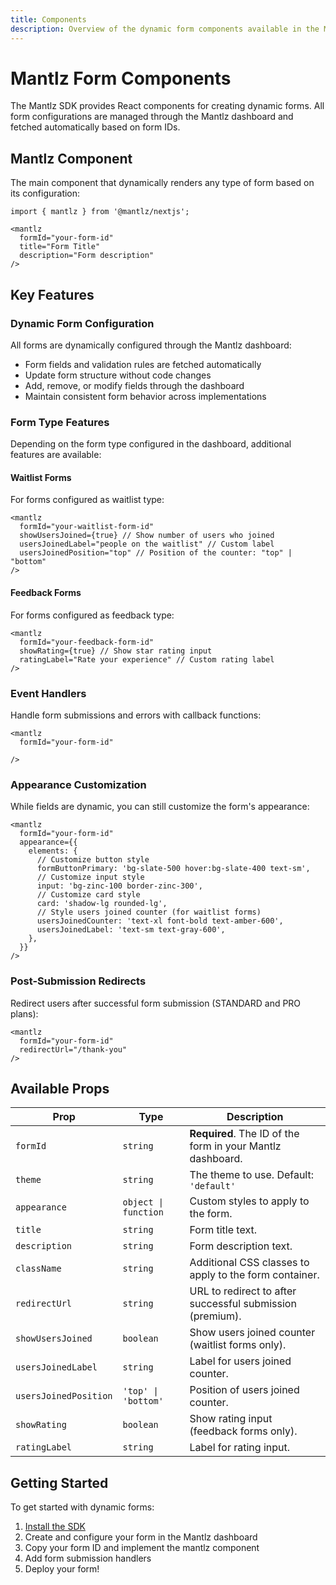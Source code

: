 ```yaml
---
title: Components
description: Overview of the dynamic form components available in the Mantlz SDK
---
```


# Mantlz Form Components

The Mantlz SDK provides React components for creating dynamic forms. All form configurations are managed through the Mantlz dashboard and fetched automatically based on form IDs.

## Mantlz Component

The main component that dynamically renders any type of form based on its configuration:

```tsx
import { mantlz } from '@mantlz/nextjs';

<mantlz 
  formId="your-form-id"
  title="Form Title"
  description="Form description"
/>
```

## Key Features

### Dynamic Form Configuration

All forms are dynamically configured through the Mantlz dashboard:
- Form fields and validation rules are fetched automatically
- Update form structure without code changes
- Add, remove, or modify fields through the dashboard
- Maintain consistent form behavior across implementations

### Form Type Features

Depending on the form type configured in the dashboard, additional features are available:

#### Waitlist Forms
For forms configured as waitlist type:
```tsx
<mantlz
  formId="your-waitlist-form-id"
  showUsersJoined={true} // Show number of users who joined
  usersJoinedLabel="people on the waitlist" // Custom label
  usersJoinedPosition="top" // Position of the counter: "top" | "bottom"
/>
```

#### Feedback Forms
For forms configured as feedback type:
```tsx
<mantlz
  formId="your-feedback-form-id"
  showRating={true} // Show star rating input
  ratingLabel="Rate your experience" // Custom rating label
/>
```

### Event Handlers

Handle form submissions and errors with callback functions:

```tsx
<mantlz
  formId="your-form-id"

/>
```

### Appearance Customization

While fields are dynamic, you can still customize the form's appearance:

```tsx
<mantlz
  formId="your-form-id"
  appearance={{
    elements: {
      // Customize button style
      formButtonPrimary: 'bg-slate-500 hover:bg-slate-400 text-sm',
      // Customize input style
      input: 'bg-zinc-100 border-zinc-300',
      // Customize card style
      card: 'shadow-lg rounded-lg',
      // Style users joined counter (for waitlist forms)
      usersJoinedCounter: 'text-xl font-bold text-amber-600',
      usersJoinedLabel: 'text-sm text-gray-600',
    },
  }}
/>
```

### Post-Submission Redirects

Redirect users after successful form submission (STANDARD and PRO plans):

```tsx
<mantlz
  formId="your-form-id"
  redirectUrl="/thank-you"
/>
```

## Available Props

| Prop | Type | Description |
|------|------|-------------|
| `formId` | `string` | **Required**. The ID of the form in your Mantlz dashboard. |
| `theme` | `string` | The theme to use. Default: `'default'` |
| `appearance` | `object \| function` | Custom styles to apply to the form. |
| `title` | `string` | Form title text. |
| `description` | `string` | Form description text. |
| `className` | `string` | Additional CSS classes to apply to the form container. |
| `redirectUrl` | `string` | URL to redirect to after successful submission (premium). |
| `showUsersJoined` | `boolean` | Show users joined counter (waitlist forms only). |
| `usersJoinedLabel` | `string` | Label for users joined counter. |
| `usersJoinedPosition` | `'top' \| 'bottom'` | Position of users joined counter. |
| `showRating` | `boolean` | Show rating input (feedback forms only). |
| `ratingLabel` | `string` | Label for rating input. |

## Getting Started

To get started with dynamic forms:

1. [Install the SDK](/docs/getting-started/installation)
2. Create and configure your form in the Mantlz dashboard
3. Copy your form ID and implement the mantlz component
4. Add form submission handlers
5. Deploy your form!